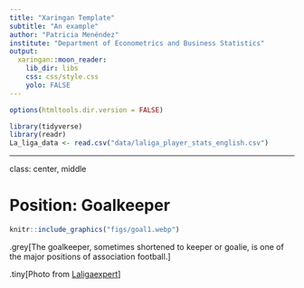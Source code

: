 ```yaml
---
title: "Xaringan Template"
subtitle: "An example"
author: "Patricia Menéndez"
institute: "Department of Econometrics and Business Statistics"
output:
  xaringan::moon_reader:
    lib_dir: libs
    css: css/style.css
    yolo: FALSE
---
```



```r
options(htmltools.dir.version = FALSE)
```

```r
library(tidyverse)
library(readr)
La_liga_data <- read.csv("data/laliga_player_stats_english.csv")
```








































































































































































































































































































































---
class: center, middle

# Position: Goalkeeper
```r
knitr::include_graphics("figs/goal1.webp")
```
.grey[The goalkeeper, sometimes shortened to keeper or goalie, is one of the major positions of association football.]

.tiny[<span>Photo from <a href="https://laligaexpert.com/2021/09/08/la-liga-goalkeepers/">Laligaexpert</a></span>]
